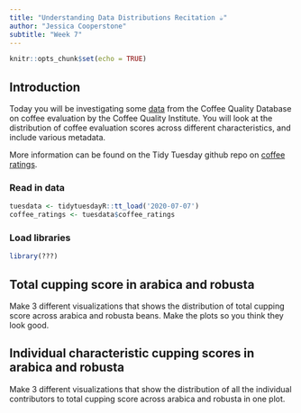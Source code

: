 ```yaml
---
title: "Understanding Data Distributions Recitation ☕"
author: "Jessica Cooperstone"
subtitle: "Week 7"
---
```



```r
knitr::opts_chunk$set(echo = TRUE)
```

## Introduction
Today you will be investigating some [data](https://github.com/rfordatascience/tidytuesday/blob/master/data/2020/2020-07-07/readme.md) from the Coffee Quality Database on coffee evaluation by the Coffee Quality Institute. You will look at the distribution of coffee evaluation scores across different characteristics, and include various metadata.

More information can be found on the Tidy Tuesday github repo on [coffee ratings](https://github.com/rfordatascience/tidytuesday/blob/master/data/2020/2020-07-07/readme.md).

### Read in data
```r
tuesdata <- tidytuesdayR::tt_load('2020-07-07')
coffee_ratings <- tuesdata$coffee_ratings
```

### Load libraries
```r
library(???)
```

## Total cupping score in arabica and robusta
Make 3 different visualizations that shows the distribution of total cupping score across arabica and robusta beans. Make the plots so you think they look good.


## Individual characteristic cupping scores in arabica and robusta
Make 3 different visualizations that show the distribution of all the individual contributors to total cupping score across arabica and robusta in one plot.

